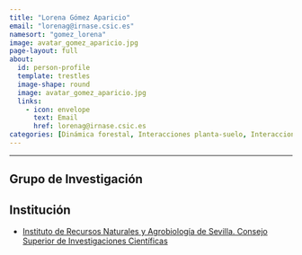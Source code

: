 ```yaml
---
title: "Lorena Gómez Aparicio"
email: "lorenag@irnase.csic.es" 
namesort: "gomez_lorena" 
image: avatar_gomez_aparicio.jpg
page-layout: full
about: 
  id: person-profile
  template: trestles
  image-shape: round
  image: avatar_gomez_aparicio.jpg
  links:
    - icon: envelope
      text: Email
      href: lorenag@irnase.csic.es
categories: [Dinámica forestal, Interacciones planta-suelo, Interacciones bióticas, Inventario, Modelización]
---
```

 
<hr>

:::{#person-profile}

## Grupo de Investigación


## Institución
- [Instituto de Recursos Naturales y Agrobiología de Sevilla. Consejo Superior de Investigaciones Científicas](https://www.irnas.csic.es/)

:::
